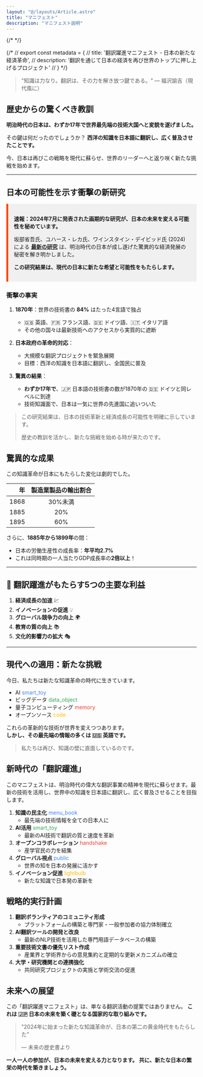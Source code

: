 ```yaml
---
layout: "@/layouts/Article.astro"
title: "マニフェスト"
description: "マニフェスト説明"
---
```



{/* <PageHeadline title={frontmatter.title} /> */}

{/* // export const metadata = {
//   title: '翻訳躍進マニフェスト - 日本の新たな経済革命',
//   description: '翻訳を通じて日本の経済を再び世界のトップに押し上げるプロジェクト'
// } */}

<Hero 
  title="翻訳躍進マニフェスト"
  subtitle="日本の新たな経済革命の幕開け"
/>

> "知識は力なり。翻訳は、その力を解き放つ鍵である。" — 福沢諭吉（現代風に）

## 歴史からの驚くべき教訓

**明治時代の日本は、わずか17年で世界最先端の技術大国へと変貌を遂げました。**

その鍵は何だったのでしょうか？ 
**西洋の知識を日本語に翻訳し、広く普及させたことです。**

今、日本は再びこの戦略を現代に蘇らせ、世界のリーダーへと返り咲く新たな挑戦を始めます。

---

## 日本の可能性を示す衝撃の新研究

<div style="background-color: #f0f0f0; padding: 15px; border-left: 5px solid #ff4500;">

**速報：2024年7月に発表された画期的な研究が、日本の未来を変える可能性を秘めています。**

坂部省吾氏、ユハース・レカ氏、ワインスタイン・デイビッド氏 (2024) による **[最新の研究](https://www.nber.org/system/files/working_papers/w32667/w32667.pdf)**
は、明治時代の日本が成し遂げた驚異的な経済発展の秘密を解き明かしました。

**この研究結果は、現代の日本に新たな希望と可能性をもたらします。**

</div>

### 衝撃の事実

1. **1870年**：世界の技術書の **84%** はたった4言語で独占
   - 🇬🇧 英語、🇫🇷 フランス語、🇩🇪 ドイツ語、🇮🇹 イタリア語
   - その他の国々は最新技術へのアクセスから実質的に遮断

2. **日本政府の革命的対応**：
   - 大規模な翻訳プロジェクトを緊急展開
   - 目標：西洋の知識を日本語に翻訳し、全国民に普及

3. **驚異の結果**：
   - **わずか17年で**、🇯🇵 日本語の技術書の数が1870年の 🇩🇪 ドイツと同レベルに到達
   - 技術知識面で、日本は一気に世界の先進国に追いついた

> この研究結果は、日本の技術革新と経済成長の可能性を明確に示しています。
> 
> 歴史の教訓を活かし、新たな挑戦を始める時が来たのです。

## 驚異的な成果

この知識革命が日本にもたらした変化は劇的でした。

| 年 | 製造業製品の輸出割合 |
|---:|:-------------------:|
| 1868 | 30%未満 |
| 1885 | 20% |
| 1895 | 60% |

さらに、**1885年から1899年**の間：
- 日本の労働生産性の成長率：**年平均2.7%**
- これは同時期の一人当たりGDP成長率の**2倍以上**！

---

## 🚀 翻訳躍進がもたらす5つの主要な利益

1. **経済成長の加速** 💹
2. **イノベーションの促進** 💡
3. **グローバル競争力の向上** 🌍
4. **教育の質の向上** 📚
5. **文化的影響力の拡大** 🎭

---

## 現代への適用：新たな挑戦

今日、私たちは新たな知識革命の時代に生きています。

- AI <span class="material-icons-sharp" style="color: #4285F4;">smart_toy</span> 
- ビッグデータ <span class="material-icons-sharp" style="color: #34A853;">data_object</span> 
- 量子コンピューティング <span class="material-icons-sharp" style="color: #EA4335;">memory</span> 
- オープンソース <span class="material-icons-sharp" style="color: #FBBC05;">code</span> 

これらの革新的な技術が世界を変えつつあります。<br/>
**しかし、その最先端の情報の多くは 🇺🇸 英語です。** 

> 私たちは再び、知識の壁に直面しているのです。

## 新時代の「翻訳躍進」

このマニフェストは、明治時代の偉大な翻訳事業の精神を現代に蘇らせます。最新の技術を活用し、世界中の知識を日本語に翻訳し、広く普及させることを目指します。

1. **知識の民主化** <span class="material-icons-sharp" style="color: #4285F4;">menu_book</span>
    - 最先端の技術情報を全ての日本人に
2. **AI活用** <span class="material-icons-sharp" style="color: #34A853;">smart_toy</span>
    - 最新のAI技術で翻訳の質と速度を革新
3. **オープンコラボレーション** <span class="material-icons-sharp" style="color: #EA4335;">handshake</span>
    - 産学官民の力を結集
4. **グローバル視点** <span class="material-icons-sharp" style="color: #4285F4;">public</span>
    - 世界の知を日本の発展に活かす
5. **イノベーション促進** <span class="material-icons-sharp" style="color: #FBBC05;">lightbulb</span>
    - 新たな知識で日本発の革新を

## 戦略的実行計画

1. **翻訳ボランティアのコミュニティ形成**
   - プラットフォームの構築と専門家・一般参加者の協力体制確立
2. **AI翻訳ツールの開発と改良**
   - 最新のNLP技術を活用した専門用語データベースの構築
3. **重要技術文書の優先リスト作成**
   - 産業界と学術界からの意見集約と定期的な更新メカニズムの確立
4. **大学・研究機関との連携強化**
   - 共同研究プロジェクトの実施と学術交流の促進

## 未来への展望

この「翻訳躍進マニフェスト」は、単なる翻訳活動の提案ではありません。
**これは 🇯🇵 日本の未来を築く礎となる国家的な取り組みです。** 

> "2024年に始まった新たな知識革命が、日本の第二の黄金時代をもたらした"
> 
> — 未来の歴史書より

**一人一人の参加が、日本の未来を変える力となります。**
**共に、新たな日本の繁栄の時代を築きましょう。**

<CallToAction 
  text="翻訳躍進プロジェクトに参加する"
  link="/join"
/>

<TwitterShareButton
  text="日本の未来を変える「翻訳躍進マニフェスト」に参加しよう！ #翻訳躍進 #日本の未来"
  url="https://honyaku-yakushin.jp"
/>
